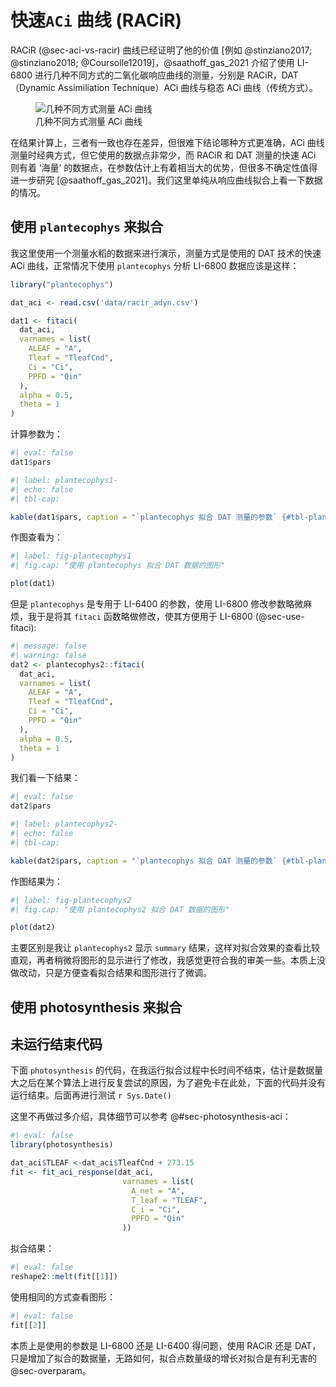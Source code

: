 # 快速`ACi` 曲线 (RACiR) {#sec-racir-dat} 

RACiR (@sec-aci-vs-racir) 曲线已经证明了他的价值 [例如 @stinziano2017; @stinziano2018; @Coursolle12019]，@saathoff_gas_2021 介绍了使用 LI-6800 进行几种不同方式的二氧化碳响应曲线的测量，分别是 RACiR，DAT（Dynamic Assimiliation Technique）ACi 曲线与稳态 ACi 曲线（传统方式）。

![几种不同方式测量 ACi 曲线](https://onlinelibrary.wiley.com/cms/asset/896a089d-2347-45d0-a7b3-e6feff6de6ee/pce14178-fig-0003-m.jpg){#fig-all-aci-method}


在结果计算上，三者有一致也存在差异，但很难下结论哪种方式更准确，ACi 曲线测量时经典方式，但它使用的数据点非常少，而 RACiR 和 DAT 测量的快速 ACi 则有着 '海量' 的数据点，在参数估计上有着相当大的优势，但很多不确定性值得进一步研究 [@saathoff_gas_2021]。我们这里单纯从响应曲线拟合上看一下数据的情况。

## 使用 `plantecophys` 来拟合 {#sec-racir-dat-fitaci}

我这里使用一个测量水稻的数据来进行演示，测量方式是使用的 DAT 技术的快速 ACi 曲线，正常情况下使用 `plantecophys` 分析 LI-6800 数据应该是这样：

```r
library("plantecophys")

dat_aci <- read.csv('data/racir_adyn.csv')

dat1 <- fitaci(
  dat_aci,
  varnames = list(
    ALEAF = "A",
    Tleaf = "TleafCnd",
    Ci = "Ci",
    PPFD = "Qin"
  ),
  alpha = 0.5,
  theta = 1
)
```

计算参数为：

```r
#| eval: false
dat1$pars
```

```r
#| label: plantecophys1-
#| echo: false
#| tbl-cap: 

kable(dat1$pars, caption = "`plantecophys 拟合 DAT 测量的参数` {#tbl-plantecophys1}")
```
作图查看为：

```r
#| label: fig-plantecophys1
#| fig.cap: "使用 plantecophys 拟合 DAT 数据的图形"

plot(dat1)
```
但是 `plantecophys` 是专用于 LI-6400 的参数，使用 LI-6800 修改参数略微麻烦，我于是将其 `fitaci` 函数略做修改，使其方便用于 LI-6800 (@sec-use-fitaci):

```r
#| message: false
#| warning: false
dat2 <- plantecophys2::fitaci(
  dat_aci,
  varnames = list(
    ALEAF = "A",
    Tleaf = "TleafCnd",
    Ci = "Ci",
    PPFD = "Qin"
  ),
  alpha = 0.5,
  theta = 1
)
```

我们看一下结果：

```r
#| eval: false
dat2$pars
```

```r
#| label: plantecophys2-
#| echo: false
#| tbl-cap: 

kable(dat2$pars, caption = "`plantecophys 拟合 DAT 测量的参数` {#tbl-plantecophys2}")
```

作图结果为：


```r
#| label: fig-plantecophys2
#| fig.cap: "使用 plantecophys2 拟合 DAT 数据的图形"

plot(dat2)
```

主要区别是我让 `plantecophys2` 显示 `summary` 结果，这样对拟合效果的查看比较直观，再者稍微将图形的显示进行了修改，我感觉更符合我的审美一些。本质上没做改动，只是方便查看拟合结果和图形进行了微调。

## 使用 photosynthesis 来拟合 {#sec-racir-dat-fit-aci}

:::{.callout-caution}
## 未运行结束代码

下面 `photosynthesis` 的代码，在我运行拟合过程中长时间不结束，估计是数据量大之后在某个算法上进行反复尝试的原因，为了避免卡在此处，下面的代码并没有运行结束。后面再进行测试 `r Sys.Date()`

:::

这里不再做过多介绍，具体细节可以参考 @#sec-photosynthesis-aci：

```r
#| eval: false
library(photosynthesis)

dat_aci$TLEAF <-dat_aci$TleafCnd + 273.15
fit <- fit_aci_response(dat_aci,
                         varnames = list(
                           A_net = "A",
                           T_leaf = "TLEAF",
                           C_i = "Ci",
                           PPFD = "Qin"
                         ))
```

拟合结果：

```r
#| eval: false
reshape2::melt(fit[[1]])
```


使用相同的方式查看图形：

```r
#| eval: false
fit[[2]]
```

本质上是使用的参数是 LI-6800 还是 LI-6400 得问题，使用 RACiR 还是 DAT，只是增加了拟合的数据量，无路如何，拟合点数量级的增长对拟合是有利无害的 @sec-overparam。


